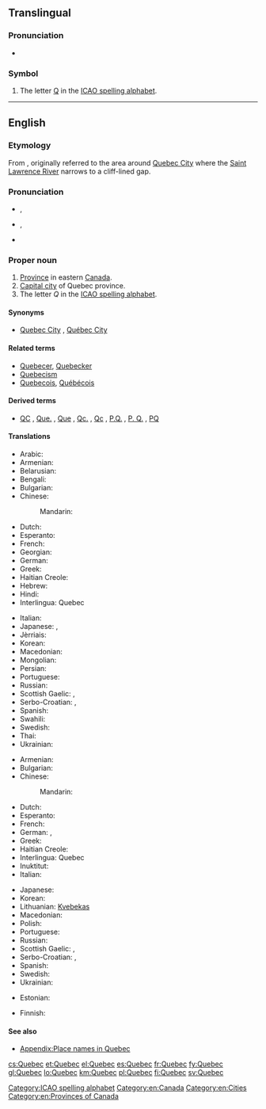 {{also|Québec}}
==Translingual==

===Pronunciation===
* {{IPA|[keˈbek]|lang=mul}}

===Symbol===
{{head|mul|symbol}}

# The letter [[Q]] in the [[ICAO spelling alphabet]].

[[Category:ICAO spelling alphabet]]

----

==English==
{{wikipedia}}

===Etymology===
From {{etyl|alg|en}} {{term|kepék||(it) narrows|lang=alq}}, originally referred to the area around [[w:Quebec City|Quebec City]] where the [[w:Saint Lawrence River|Saint Lawrence River]] narrows to a cliff-lined gap.

===Pronunciation===
* {{a|UK|US}} {{IPA|/kwɪˈbɛk/}}, {{X-SAMPA|/kwI"bEk/}}
* {{a|Canada}} {{IPA|/kwɪˈbɛk/|/kəˈbɛk/|/keɪˈbɛk/}}, {{X-SAMPA|/kwI"bEk/|/k@"bEk/|/keI"bEk/}}
* {{audio|En-Quebec.ogg|Canada}}

===Proper noun===
{{en-proper noun}}

# [[province|Province]] in eastern [[Canada]].
# [[capital city|Capital city]] of Quebec province.
# The letter ''Q'' in the [[ICAO spelling alphabet]].

====Synonyms====
* {{sense|Captial city of Quebec}} [[Quebec City]] , [[Québec City]]

====Related terms====
* [[Quebecer]], [[Quebecker]]
* [[Quebecism]]
* [[Quebecois]], [[Québécois]]

====Derived terms====
* {{sense|province}} [[QC]] , [[Que.]] , [[Que]] , [[Qc.]] , [[Qc]] , [[P.Q.]] , [[P. Q.]] , [[PQ]] {{qualifier|abbreviation}}

====Translations====
{{trans-top|province}}
* Arabic: {{t-|ar|كيبك|m|tr=kibik}}
* Armenian: {{t-|hy|Քվեբեկ|tr=K’vebek}}
* Belarusian: {{t-|be|Квэбэк|m|tr=Kvebék}}
* Bengali: {{t-|bn|কুইবেক|tr=kuibēk|sc=Beng}}
* Bulgarian: {{t-|bg|Квебек|m|tr=Kvebék}}
* Chinese:
*: Mandarin: {{t-|cmn|魁北克|tr=Kuíběikè|sc=Hani}}
* Dutch: {{t+|nl|Québec}}
* Esperanto: {{t-|eo|Kebekio}}
* French: {{t+|fr|Québec|m}}
* Georgian: {{t-|ka|კვებეკი|tr=kʼvebekʼi|sc=Geor}}
* German: {{t+|de|Québec|n}}
* Greek: {{t+|el|Κεμπέκ|m|tr=Kebék}}
* Haitian Creole: {{tø|ht|Kebèk}}
* Hebrew: {{t-|he|קוויבק}}
* Hindi: {{t-|hi|क्वेबेक|tr=kvēbēk}}
* Interlingua: Quebec
{{trans-mid}}
* Italian: {{t-|it|Quebec|m}}
* Japanese: {{t-|ja|ケベック|tr=Kebekku}}, {{t-|ja|ケベック州|tr=Kebekku-shū}}
* Jèrriais: {{tø|roa-jer|Tchubec|m}}
* Korean: {{t-|ko|퀘벡|tr=Kwebek|sc=Hang}}
* Macedonian: {{t-|mk|Квебек|m|tr=Kvébek}}
* Mongolian: {{t-|mn|Кэбэк|tr=Kebék|sc=Cyrl}}
* Persian: {{t+|fa|کبک|tr=kebek}}
* Portuguese: {{t-|pt|Quebec|m}}
* Russian: {{t-|ru|Квебек|m|tr=Kvebék}}
* Scottish Gaelic: {{t-|gd|Cuibeic}}, {{t-|gd|Cuebec}}
* Serbo-Croatian: {{t-|sh|Квибек|m|sc=Cyrl}}, {{t-|sh|Kvibek|m}}
* Spanish: {{t+|es|Quebec|m}}
* Swahili: {{t-|sw|Kwebeki}}
* Swedish: {{t+|sv|Québec}}
* Thai: {{t-|th|รัฐควิเบก|tr=rát kwíbàyk}}
* Ukrainian: {{t-|uk|Квебек|m|tr=Kvebék}}
{{trans-bottom}}

{{trans-top|city}}
* Armenian: {{t-|hy|Քվեբեկ|tr=K’vebek}}
* Bulgarian: {{t-|bg|Квебек|m|tr=Kvebék}}
* Chinese:
*: Mandarin: {{t|cmn|魁北克市|tr=Kuíběikè-shì|sc=Hani}}
* Dutch: {{t+|nl|Québec}}
* Esperanto: {{t-|eo|Kebekio}}
* French: {{t+|fr|Québec|m}}
* German: {{t-|de|Quebec|n}}, {{t+|de|Québec|n}}
* Greek: {{t+|el|Κεμπέκ}}
* Haitian Creole: {{tø|ht|Kebèk}}
* Interlingua: Quebec
* Inuktitut: {{t|iu|ᖁᐃᐲᒃ|tr=Quipiik|sc=Cans}}
* Italian: {{t-|it|Quebec|m}}
{{trans-mid}}
* Japanese: {{t-|ja|ケベック|tr=Kebekku}}
* Korean: {{t-|ko|퀘벡|tr=Kwebek|sc=Hang}}
* Lithuanian: [[Kvebekas]] {{g|m}}
* Macedonian: {{t-|mk|Квебек|m|tr=Kvébek}}
* Polish: {{t+|pl|Quebec|m}}
* Portuguese: {{t-|pt|Quebec|m}}
* Russian: {{t-|ru|Квебек|m|tr=Kvebék}}
* Scottish Gaelic: {{t-|gd|Cuibeic}}, {{t-|gd|Cuebec}}
* Serbo-Croatian: {{t-|sh|Квибек|m|sc=Cyrl}}, {{t-|sh|Kvibek|m}}
* Spanish: {{t+|es|Quebec|m}}
* Swedish: {{t+|sv|Québec}}
* Ukrainian: {{t-|uk|Квебек|m|tr=Kvebék}}
{{trans-bottom}}

{{trans-top|the letter "Q"}}
* Estonian: {{t+|et|Quebec}}
{{trans-mid}}
* Finnish: {{t+|fi|kuu}}
{{trans-bottom}}

====See also====
* [[Appendix:Place names in Quebec]]

[[Category:en:Canada]]
[[Category:en:Cities]]
[[Category:en:Provinces of Canada]]

[[cs:Quebec]]
[[et:Quebec]]
[[el:Quebec]]
[[es:Quebec]]
[[fr:Quebec]]
[[fy:Quebec]]
[[gl:Quebec]]
[[lo:Quebec]]
[[km:Quebec]]
[[pl:Quebec]]
[[fi:Quebec]]
[[sv:Quebec]]